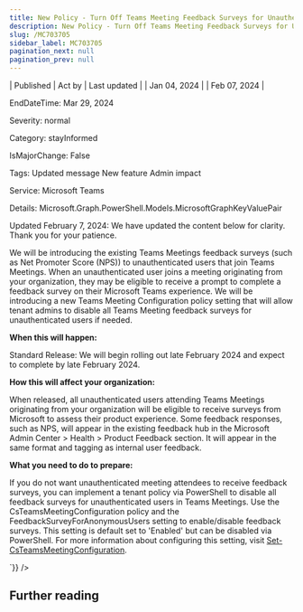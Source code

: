 ```yaml
---
title: New Policy - Turn Off Teams Meeting Feedback Surveys for Unauthenticated Users
description: New Policy - Turn Off Teams Meeting Feedback Surveys for Unauthenticated Users
slug: /MC703705
sidebar_label: MC703705
pagination_next: null
pagination_prev: null
---
```



| Published | Act by | Last updated |
| Jan 04, 2024 |  | Feb 07, 2024 |

EndDateTime: Mar 29, 2024

Severity: normal

Category: stayInformed

IsMajorChange: False

Tags: Updated message New feature Admin impact

Service: Microsoft Teams

Details: Microsoft.Graph.PowerShell.Models.MicrosoftGraphKeyValuePair

<div dangerouslySetInnerHTML={{__html:`
<p style="">Updated February 7, 2024: We have updated the content below for clarity. Thank you for your patience.</p><p style="">We will be introducing the existing Teams Meetings feedback surveys (such as Net Promoter Score (NPS)) to unauthenticated users that join Teams Meetings. When an unauthenticated user joins a meeting originating from your organization, they may be eligible to receive a prompt to complete a feedback survey on their Microsoft Teams experience. We will be introducing a new Teams Meeting Configuration policy setting that will allow tenant admins to disable all Teams Meeting feedback surveys for unauthenticated users if needed.</p>
<p><b>When this will happen:</b></p>

<p>Standard Release: We will begin rolling out late February 2024 and expect to complete by late February 2024.<br></p>

<p><b>How this will affect your organization:</b></p>

<p>When released, all unauthenticated users attending Teams Meetings originating from your organization will be eligible to receive surveys from Microsoft to assess their product experience. Some feedback responses, such as NPS, will appear in the existing feedback hub in the Microsoft Admin Center &gt; Health &gt; Product Feedback section. It will appear in the same format and tagging as internal user feedback.</p>
<p><b>What you need to do to prepare:</b></p>
<p>If you do not want unauthenticated meeting attendees to receive feedback surveys, you can implement a tenant policy via PowerShell to disable all feedback surveys for unauthenticated users in Teams Meetings. Use the CsTeamsMeetingConfiguration policy and the FeedbackSurveyForAnonymousUsers setting to enable/disable feedback surveys. This setting is default set to 'Enabled' but can be disabled via PowerShell. For more information about configuring this setting, visit <a href="https://learn.microsoft.com/powershell/module/skype/set-csteamsmeetingconfiguration?view=skype-ps" target="_blank">Set-CsTeamsMeetingConfiguration</a>.</p>
`}} />

## Further reading
